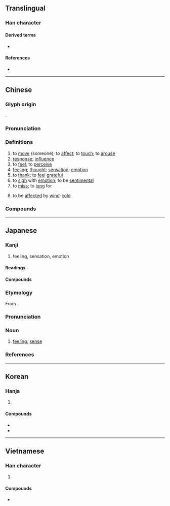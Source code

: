 {{also|惑}}
{{character info/new}}
==Translingual==
{{stroke order|strokes=13}}

===Han character===
{{Han char|rn=61|rad=心|as=09|sn=13|four=53330|canj=IRP|ids=⿱咸心(GJKV),⿵咸心(HT)}}

====Derived terms====
* {{l|mul|憾}}

====References====
* {{Han ref|kx=0395.210|dkj=10953|dj=0733.070|hdz=42321.020|uh=611F|ud=24863|bh=B750|bd=46928}}

----

==Chinese==
{{zh-forms}}

===Glyph origin===
{{Han etym}}
{{Han compound|咸|心|c1=p|c2=s|t2=heart|ls=psc}}.

===Pronunciation===
{{zh-pron
|m=gǎn
|c=gam2
|h=pfs=kám
|md=gāng
|mn=kám
|w=2koe
|mc=y
|oc=y
|cat=v,n
}}

===Definitions===
{{zh-hanzi}}

# to [[move]] (someone); to [[affect]]; to [[touch]]; to [[arouse]]
# [[response]]; [[influence]]
# to [[feel]]; to [[perceive]]
# [[feeling]]; [[thought]]; [[sensation]]; [[emotion]]
# to [[thank]]; to [[feel]] [[grateful]]
# to [[sigh]] with [[emotion]]; to be [[sentimental]]
# to [[miss]]; to [[long]] for
# {{lb|zh|TCM}} to be [[affect]]ed by [[wind]]-[[cold]]

===Compounds===
{{zh-der|感觸|感戴|感到|感德|感動|感恩|感奮|感憤|感服|感官|感光|感荷|感化|感懷|感激|感覺|感慨|感冒|感念|感泣|感情|感染|感人|感傷|感傷主義|感生電流|感受|感嘆/感歎/感叹|感同身受|感悟|感想|感謝|感興趣|感性|感言|感應|感召|感知|傷感|感慨萬千|感舊|傷感情|感人肺腑|感天動地|惡感|感染症|感恩節|交感|口感|感情作用|感情戲|幽默感|同感|感導|偶感|感化教育|感恩荷德|傷時感事|不勝感喟|交叉感染|交感神經|感嘆詞|感電|感篆|感愧並交|可感|感化院|感通|慚感|感人心脾|感覺器官|感興|感紉|感發|感物|感激流涕|感激不盡|感格|感會風雲|感時|感慕|感愴|感愧交集|感情用事|感恩戴義|感恩戴德|感恩圖報|感性知識|感嘆句|感喟|感動天地|感佩|感今懷昔|感人肺肝|感人心曲|感事|好感|情感|感遇|悲感|性感|性冷感|感光紙|心電感應|喜感|律動感|感激涕泗|感動天庭|感訓|使命感|互感應|感涕|感激涕零|悲傷感|安全感|感嘆|冷感症|快感|共同感覺|優越感|今昔之感|壓迫感|外感|二次感染|善感|反感|哀感頑豔|動感|尿道感染|天人感應|倍感親切|多愁善感|知感不盡|懷感|正義感|易感性|敏感話題|應感|病識感|有感而發|成就感|百感|空間感|應物斯感|無力感|磁感應|百感交集|敏感|手感|懷時感物|痛感|疏離感|由衷感激|無感地震|潛伏感染|機感|有感電影|敏感度|有感地震|遙感探測|立體感|靈感|讀後感|美感|肉感|罪惡感|責任感|至感|自卑感|超感覺|遙感|量感|銘感五內|骨感|風樹之感|靜電感應|風熱感冒|音感作畫|音感|第六感|臨感|質感|銘感|臨場感|院內感染|精神感召|自感|觀感|雜感|語感|自感應|風雲感會|預感}}

----

==Japanese==

===Kanji===
{{ja-kanji|grade=3|rs=心09}}

# feeling, sensation, emotion

====Readings====
{{ja-readings
|goon=こん
|kanon=かん
}}

====Compounds====
{{der5|lang=ja|{{ja-l|感温}}
|{{ja-l|感化}}
|{{ja-l|感懐}}
|{{ja-l|感慨|かんがい|kangai}}
|{{ja-l|感慨無量}}
|{{ja-l|感覚}}
|{{ja-l|感官}}
|{{ja-l|感泣}}
|{{ja-l|感興}}
|{{ja-l|感吟}}
|{{ja-l|感激}}
|{{ja-l|感光}}
|{{ja-l|感謝}}
|{{ja-l|感知|かんち|kanchi}}: [[perception]]
|{{ja-l|感受}}
|{{ja-l|感受性}}
|{{ja-l|感傷}}
|{{ja-l|感賞}}
|{{ja-l|感情}}
|{{ja-l|感触}}
|{{ja-l|感心}}
|{{ja-l|感性}}
|{{ja-l|感染}}
|{{ja-l|感想}}
|{{ja-l|感嘆}}, {{ja-l|感歎}}
|{{ja-l|感嘆符}}
|{{ja-l|感知}}
|{{ja-l|感電}}
|{{ja-l|感度}}
|{{ja-l|感動}}
|{{ja-l|感動詞}}
|{{ja-l|感得}}
|{{ja-l|感応}}
|{{ja-l|感服}}
|{{ja-l|感奮}}
|{{ja-l|感冒}}
|{{ja-l|感銘}}
|{{ja-l|感涙}}
|{{ja-r|敏感|びんかん|[[sensitivity]]}}
}}

{{ja-kanjitab|かん|yomi=o}}

===Etymology===
From {{etyl|sort=かん|ltc|ja}} {{m|zh|感|tr=kom<sup>X</sup>}}.

===Pronunciation===
{{ja-pron|yomi=kanon|かん|acc=1|acc_ref=DJR,NHK}}

===Noun===
{{ja-noun|かん}}

# [[feeling]]; [[sense]]
#: {{ja-usex|虚無'''感'''|きょむ'''かん'''|'''feeling of''' emptiness}}

===References===
<references/>

----

==Korean==

===Hanja===
{{ko-hanja|hangeul=감|eumhun=|rv=gam|mr=kam|y=kam}}

# {{defn|lang=ko|sort=心09}}

====Compounds====
* {{ko-l|감기|感氣}}
* {{ko-l|민감|[[sensitivity]]|敏感}}

----

==Vietnamese==

===Han character===
{{vi-hantu|[[cảm]], [[cám]]|rs=心09}}

# {{defn|lang=vi|sort=心09}}

====Compounds====
* {{vi-l|mẫn cảm|敏感|[[sensitive]]}}